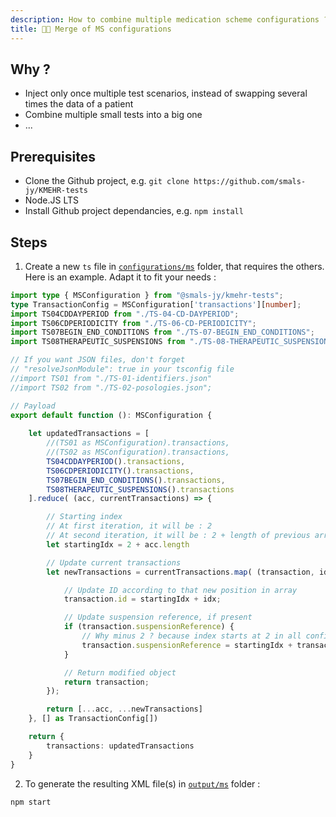 ```yaml
---
description: How to combine multiple medication scheme configurations ?
title: 🧬💊 Merge of MS configurations
---
```


## Why ?

- Inject only once multiple test scenarios, instead of swapping several times the data of a patient
- Combine multiple small tests into a big one
- ...

## Prerequisites

- Clone the Github project, e.g. `git clone https://github.com/smals-jy/KMEHR-tests`
- Node.JS LTS
- Install Github project dependancies, e.g. `npm install`

## Steps

1. Create a new `ts` file in [`configurations/ms`](https://github.com/smals-jy/KMEHR-tests/tree/main/configurations/ms) folder, that requires the others.  
Here is an example. Adapt it to fit your needs : 

```ts
import type { MSConfiguration } from "@smals-jy/kmehr-tests";
type TransactionConfig = MSConfiguration['transactions'][number];
import TS04CDDAYPERIOD from "./TS-04-CD-DAYPERIOD";
import TS06CDPERIODICITY from "./TS-06-CD-PERIODICITY";
import TS07BEGIN_END_CONDITIONS from "./TS-07-BEGIN_END_CONDITIONS";
import TS08THERAPEUTIC_SUSPENSIONS from "./TS-08-THERAPEUTIC_SUSPENSIONS";

// If you want JSON files, don't forget
// "resolveJsonModule": true in your tsconfig file
//import TS01 from "./TS-01-identifiers.json"
//import TS02 from "./TS-02-posologies.json";

// Payload
export default function (): MSConfiguration {
    
    let updatedTransactions = [
        //(TS01 as MSConfiguration).transactions,
        //(TS02 as MSConfiguration).transactions,
        TS04CDDAYPERIOD().transactions,
        TS06CDPERIODICITY().transactions,
        TS07BEGIN_END_CONDITIONS().transactions,
        TS08THERAPEUTIC_SUSPENSIONS().transactions
    ].reduce( (acc, currentTransactions) => {

        // Starting index
        // At first iteration, it will be : 2
        // At second iteration, it will be : 2 + length of previous array
        let startingIdx = 2 + acc.length

        // Update current transactions
        let newTransactions = currentTransactions.map( (transaction, idx) => {

            // Update ID according to that new position in array
            transaction.id = startingIdx + idx;

            // Update suspension reference, if present
            if (transaction.suspensionReference) {
                // Why minus 2 ? because index starts at 2 in all configuration
                transaction.suspensionReference = startingIdx + transaction.suspensionReference - 2;
            }

            // Return modified object
            return transaction;
        });

        return [...acc, ...newTransactions]
    }, [] as TransactionConfig[])

    return {
        transactions: updatedTransactions
    }
}
```

2. To generate the resulting XML file(s) in [`output/ms`](https://github.com/smals-jy/KMEHR-tests/tree/main/output/ms) folder :

```bash
npm start
```
